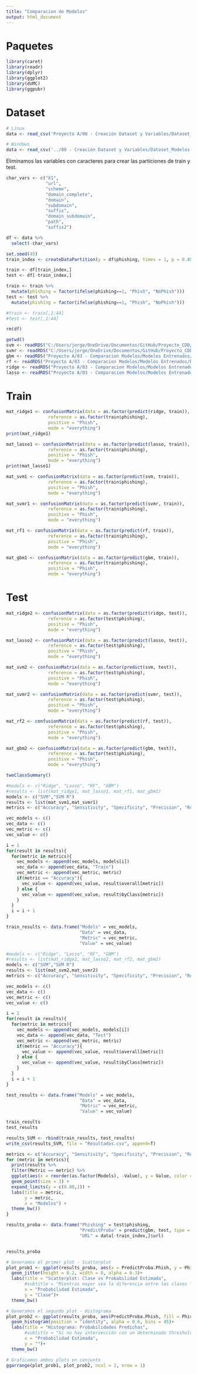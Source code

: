 ```yaml
---
title: "Comparacion de Modelos"
output: html_document
---
```


# Paquetes

```r
library(caret)
library(readr)
library(dplyr)
library(ggplot2)
library(doMC) 
library(ggpubr)
```

# Dataset

```r
# Linux
data <- read_csv('Proyecto A/00 - Creación Dataset y Variables/Dataset_Modelos.csv')
```
```r
# Windows
data <- read_csv('../00 - Creación Dataset y Variables/Dataset_Modelos.csv')
```

Eliminamos las variables con caracteres para crear las particiones de train y test.

```r
char_vars <- c("X1", 
               "url", 
               "scheme", 
               "domain_complete", 
               "domain", 
               "subdomain", 
               "suffix", 
               "domain_subdomain", 
               "path", 
               "suffix2")

df <- data %>%
  select(-char_vars)
```

```r
set.seed(45)
train_index <- createDataPartition(y = df$phishing, times = 1, p = 0.80, list = FALSE)

train <- df[train_index,]
test <- df[-train_index,]

train <- train %>%
  mutate(phishing = factor(ifelse(phishing==1, "Phish", "NoPhish")))
test <- test %>%
  mutate(phishing = factor(ifelse(phishing==1, "Phish", "NoPhish")))

#train <- train[,1:44]
#test <- test[,1:44]

rm(df)
```



```r
getwd()
svm <- readRDS("C:/Users/jorge/OneDrive/Documentos/GitHub/Proyecto_CDD/Proyecto A/03 - Comparacion Modelos/Modelos Entrenados/SVC.rds")
svmr <- readRDS("C:/Users/jorge/OneDrive/Documentos/GitHub/Proyecto_CDD/Proyecto A/03 - Comparacion Modelos/Modelos Entrenados/SVCR.rds")
gbm <- readRDS("Proyecto A/03 - Comparacion Modelos/Modelos Entrenados/GBM.rds")
rf <- readRDS("Proyecto A/03 - Comparacion Modelos/Modelos Entrenados/RF.rds")
ridge <- readRDS("Proyecto A/03 - Comparacion Modelos/Modelos Entrenados/Ridge.rds")
lasso <- readRDS("Proyecto A/03 - Comparacion Modelos/Modelos Entrenados/Lasso.rds")
```

# Train

```r
mat_ridge1 <- confusionMatrix(data = as.factor(predict(ridge, train)),
                reference = as.factor(train$phishing),
                positive = "Phish",
                mode = "everything")
print(mat_ridge1)
```


```r
mat_lasso1 <- confusionMatrix(data = as.factor(predict(lasso, train)),
                reference = as.factor(train$phishing),
                positive = "Phish",
                mode = "everything")
print(mat_lasso1)
```

```r
mat_svm1 <- confusionMatrix(data = as.factor(predict(svm, train)),
                reference = as.factor(train$phishing),
                positive = "Phish",
                mode = "everything")
```

```r
mat_svmr1 <- confusionMatrix(data = as.factor(predict(svmr, train)),
                reference = as.factor(train$phishing),
                positive = "Phish",
                mode = "everything")
```

```r
mat_rf1 <- confusionMatrix(data = as.factor(predict(rf, train)),
                reference = as.factor(train$phishing),
                positive = "Phish",
                mode = "everything")
```

```r
mat_gbm1 <- confusionMatrix(data = as.factor(predict(gbm, train)),
                reference = as.factor(train$phishing),
                positive = "Phish",
                mode = "everything")
```

# Test

```r
mat_ridge2 <- confusionMatrix(data = as.factor(predict(ridge, test)),
                reference = as.factor(test$phishing),
                positive = "Phish",
                mode = "everything")
```

```r
mat_lasso2 <- confusionMatrix(data = as.factor(predict(lasso, test)),
                reference = as.factor(test$phishing),
                positive = "Phish",
                mode = "everything")
```

```r
mat_svm2 <- confusionMatrix(data = as.factor(predict(svm, test)),
                reference = as.factor(test$phishing),
                positive = "Phish",
                mode = "everything")
```

```r
mat_svmr2 <- confusionMatrix(data = as.factor(predict(svmr, test)),
                reference = as.factor(test$phishing),
                positive = "Phish",
                mode = "everything")
```


```r
mat_rf2 <- confusionMatrix(data = as.factor(predict(rf, test)),
                reference = as.factor(test$phishing),
                positive = "Phish",
                mode = "everything")
```

```r
mat_gbm2 <- confusionMatrix(data = as.factor(predict(gbm, test)),
                reference = as.factor(test$phishing),
                positive = "Phish",
                mode = "everything")
```



```r
twoClassSummary()
```



```r
#models <- c("Ridge", "Lasso", "RF", "GBM")
#results <- list(mat_ridge1, mat_lasso1, mat_rf1, mat_gbm1)
models <- c("SVM","SVM R")
results <- list(mat_svm1,mat_svmr1)
metrics <- c("Accuracy", "Sensitivity", "Specificity", "Precision", "Recall")

vec_models <- c()
vec_data <- c()
vec_metric <- c()
vec_value <- c()

i = 1
for(result in results){
  for(metric in metrics){
    vec_models <- append(vec_models, models[i])
    vec_data <- append(vec_data, "Train")
    vec_metric <- append(vec_metric, metric)
    if(metric == "Accuracy"){
      vec_value <- append(vec_value, result$overall[metric])  
    } else {
      vec_value <- append(vec_value, result$byClass[metric])  
    }
  }
  i = i + 1
}

train_results <- data.frame("Models" = vec_models,
                            "Data" = vec_data,
                            "Metric" = vec_metric,
                            "Value" = vec_value)

```

```r
#models <- c("Ridge", "Lasso", "RF", "GBM")
#results <- list(mat_ridge2, mat_lasso2, mat_rf2, mat_gbm2)
models <- c("SVM","SVM R")
results <- list(mat_svm2,mat_svmr2)
metrics <- c("Accuracy", "Sensitivity", "Specificity", "Precision", "Recall")

vec_models <- c()
vec_data <- c()
vec_metric <- c()
vec_value <- c()

i = 1
for(result in results){
  for(metric in metrics){
    vec_models <- append(vec_models, models[i])
    vec_data <- append(vec_data, "Test")
    vec_metric <- append(vec_metric, metric)
    if(metric == "Accuracy"){
      vec_value <- append(vec_value, result$overall[metric])  
    } else {
      vec_value <- append(vec_value, result$byClass[metric])  
    }
  }
  i = i + 1
}

test_results <- data.frame("Models" = vec_models,
                            "Data" = vec_data,
                            "Metric" = vec_metric,
                            "Value" = vec_value)

```

```r
train_results
test_results
```

```r
results_SVM <- rbind(train_results, test_results)
write_csv(results_SVM, file = "Resultados.csv", append=T)
```



```r
metrics <- c("Accuracy", "Sensitivity", "Specificity", "Precision", "Recall")
for (metric in metrics){
  print(results %>%
  filter(Metric == metric) %>%
  ggplot(aes(x = reorder(as.factor(Models), -Value), y = Value, color = Data)) +
  geom_point(size = 3) +
  expand_limits(y = c(0.80,1)) +
  labs(title = metric,
       y = metric,
       x = "Modelos") +
  theme_bw())
}
```


```r
results_proba <- data.frame("Phishing" = test$phishing,
                            "PredictProba" = predict(gbm, test, type = "prob"),
                            "URL" = data[-train_index,]$url)


results_proba
```


```r
# Generamos el primer plot - Scatterplot
plot_prob1 <- ggplot(results_proba, aes(x = PredictProba.Phish, y = Phishing, color = Phishing))+
  geom_jitter(height = 0.2, width = 0, alpha = 0.3)+
  labs(title = "Scatterplot: Clase vs Probabilidad Estimada",
       #subtitle = "Mientras mayor sea la diferencia entre las clases ",
       x = "Probabilidad Estimada",
       y = "Clase")+
  theme_bw()

# Generamos el segundo plot - Histograma
plot_prob2 <- ggplot(results_proba, aes(PredictProba.Phish, fill = Phishing))+
  geom_histogram(position = "identity", alpha = 0.6, bins = 45)+
  labs(title = "Histograma: Probabilidades Predichas",
       #subtitle = "Si no hay intersección con un determinado threshold tendríamos discriminación perfecta",
       x = "Probabilidad Estimada",
       y = "")+
  theme_bw()

# Graficamos ambos plots en conjunto
ggarrange(plot_prob1, plot_prob2, ncol = 2, nrow = 1)
```








